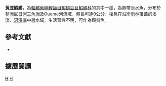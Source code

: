 {{Speciesbox 
| genus = Fundulopanchax
| species = gularis
| status = NT
| status_system = IUCN3.1
| authority = [[Boulenger|Boulenger]], 1902
| synonyms = *''Fundulus gularis, Boulenger, 1902''
*''Aphyosemion gulare, Boulenger, 1902''
*''Fundulopanchax gulare, Boulenger, 1902''
}}
'''黃底鰕鱂'''，為[[輻鰭魚綱|輻鰭魚綱]][[鯉齒目|鯉齒目]][[鰕鱂亞目|鰕鱂亞目]][[鰕鱂科|鰕鱂科]]的其中一[[種|種]]，為熱帶淡水魚，分布於[[非洲|非洲]][[尼日河三角洲|尼日河三角洲]]及Oueme河流域，體長可達9公分，棲息在沿岸[[雨林|雨林]]覆蓋的溪流、[[沼澤|沼澤]]底中層水域，生活習性不明，可作為觀賞魚。

== 參考文獻 ==
*{{FishBase_species|genus=Fundulopanchax|species=gularis|year=2014|month=7}}

== 擴展閱讀 ==
{{refbegin}}
{{wikispecies-inline|Fundulopanchax gularis|黃底鰕鱂}}
{{refend}}
{{Taxonbar|from=Q3768129}}

[[Category:觀賞魚|H]]
[[Category:底鰕鱂屬|H]]


{{魚類小作品}}